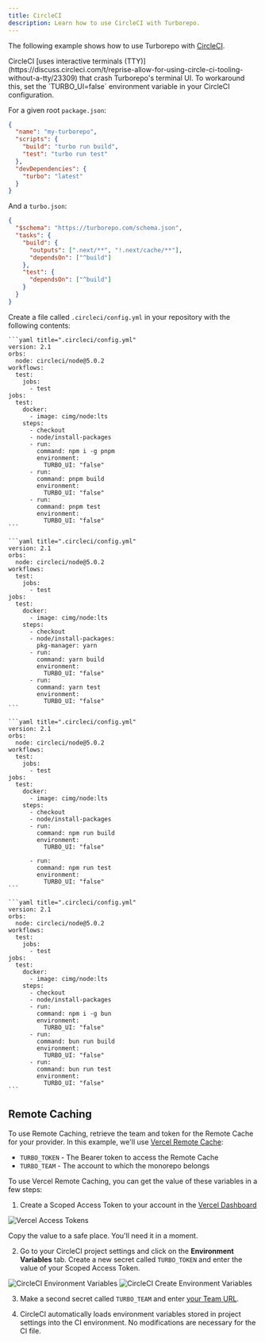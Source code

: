 ```yaml
---
title: CircleCI
description: Learn how to use CircleCI with Turborepo.
---
```



The following example shows how to use Turborepo with [CircleCI](https://circleci.com/).

<Callout type="warn" title="TTY on CircleCI">
  CircleCI [uses interactive terminals
  (TTY)](https://discuss.circleci.com/t/reprise-allow-for-using-circle-ci-tooling-without-a-tty/23309)
  that crash Turborepo's terminal UI. To workaround this, set the
  `TURBO_UI=false` environment variable in your CircleCI configuration.
</Callout>

For a given root `package.json`:

```json title="./package.json"
{
  "name": "my-turborepo",
  "scripts": {
    "build": "turbo run build",
    "test": "turbo run test"
  },
  "devDependencies": {
    "turbo": "latest"
  }
}
```

And a `turbo.json`:

```json title="./turbo.json"
{
  "$schema": "https://turborepo.com/schema.json",
  "tasks": {
    "build": {
      "outputs": [".next/**", "!.next/cache/**"],
      "dependsOn": ["^build"]
    },
    "test": {
      "dependsOn": ["^build"]
    }
  }
}
```

Create a file called `.circleci/config.yml` in your repository with the following contents:

<PackageManagerTabs>

  <Tab value="pnpm">

    ```yaml title=".circleci/config.yml"
    version: 2.1
    orbs:
      node: circleci/node@5.0.2
    workflows:
      test:
        jobs:
          - test
    jobs:
      test:
        docker:
          - image: cimg/node:lts
        steps:
          - checkout
          - node/install-packages
          - run:
            command: npm i -g pnpm
            environment:
              TURBO_UI: "false"
          - run:
            command: pnpm build
            environment:
              TURBO_UI: "false"
          - run:
            command: pnpm test
            environment:
              TURBO_UI: "false"
    ```

  </Tab>
  <Tab value="yarn">

    ```yaml title=".circleci/config.yml"
    version: 2.1
    orbs:
      node: circleci/node@5.0.2
    workflows:
      test:
        jobs:
          - test
    jobs:
      test:
        docker:
          - image: cimg/node:lts
        steps:
          - checkout
          - node/install-packages:
            pkg-manager: yarn
          - run:
            command: yarn build
            environment:
              TURBO_UI: "false"
          - run:
            command: yarn test
            environment:
              TURBO_UI: "false"
    ```

  </Tab>

<Tab value="npm">

    ```yaml title=".circleci/config.yml"
    version: 2.1
    orbs:
      node: circleci/node@5.0.2
    workflows:
      test:
        jobs:
          - test
    jobs:
      test:
        docker:
          - image: cimg/node:lts
        steps:
          - checkout
          - node/install-packages
          - run:
            command: npm run build
            environment:
              TURBO_UI: "false"

          - run:
            command: npm run test
            environment:
              TURBO_UI: "false"
    ```

  </Tab>

  <Tab value="bun (Beta)">

    ```yaml title=".circleci/config.yml"
    version: 2.1
    orbs:
      node: circleci/node@5.0.2
    workflows:
      test:
        jobs:
          - test
    jobs:
      test:
        docker:
          - image: cimg/node:lts
        steps:
          - checkout
          - node/install-packages
          - run:
            command: npm i -g bun
            environment:
              TURBO_UI: "false"
          - run:
            command: bun run build
            environment:
              TURBO_UI: "false"
          - run:
            command: bun run test
            environment:
              TURBO_UI: "false"
    ```

  </Tab>
</PackageManagerTabs>

## Remote Caching

To use Remote Caching, retrieve the team and token for the Remote Cache for your provider. In this example, we'll use [Vercel Remote Cache](https://vercel.com/docs/monorepos/remote-caching):

- `TURBO_TOKEN` - The Bearer token to access the Remote Cache
- `TURBO_TEAM` - The account to which the monorepo belongs

To use Vercel Remote Caching, you can get the value of these variables in a few steps:

1. Create a Scoped Access Token to your account in the [Vercel Dashboard](https://vercel.com/account/tokens)

![Vercel Access Tokens](/images/docs/vercel-create-token.png)

Copy the value to a safe place. You'll need it in a moment.

2. Go to your CircleCI project settings and click on the **Environment Variables** tab. Create a new secret called `TURBO_TOKEN` and enter the value of your Scoped Access Token.

![CircleCI Environment Variables](/images/docs/circleci-environment-variables.png)
![CircleCI Create Environment Variables](/images/docs/circleci-create-environment-variables.png)

3. Make a second secret called `TURBO_TEAM` and enter [your Team URL](https://vercel.com/d?to=%2F%5Bteam%5D%2F%7E%2Fsettings&title=Find+Team+URL).

4. CircleCI automatically loads environment variables stored in project settings into the CI environment. No modifications are necessary for the CI file.
